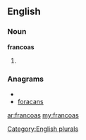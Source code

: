 ==English==

===Noun===
'''francoas'''

# {{plural of|[[francoa]]}}

===Anagrams===
* {{alphagram|aacfnors}}
* [[foracans#English|foracans]]

[[Category:English plurals]]

[[ar:francoas]]
[[my:francoas]]